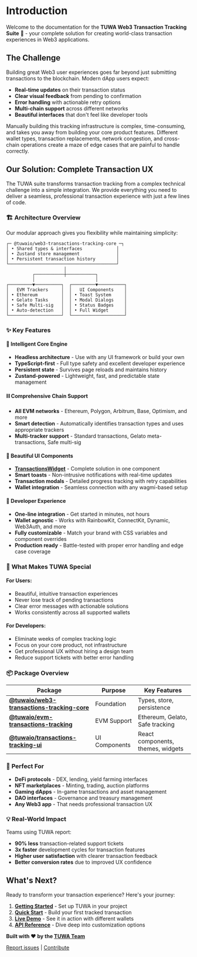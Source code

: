 
# Introduction

<VideoPreview />

Welcome to the documentation for the **TUWA Web3 Transaction Tracking Suite** 🚀 - your complete solution for creating world-class transaction experiences in Web3 applications.

## The Challenge

Building great Web3 user experiences goes far beyond just submitting transactions to the blockchain. Modern dApp users expect:

- **Real-time updates** on their transaction status
- **Clear visual feedback** from pending to confirmation
- **Error handling** with actionable retry options
- **Multi-chain support** across different networks
- **Beautiful interfaces** that don't feel like developer tools

Manually building this tracking infrastructure is complex, time-consuming, and takes you away from building your core product features. Different wallet types, transaction replacements, network congestion, and cross-chain operations create a maze of edge cases that are painful to handle correctly.

## Our Solution: Complete Transaction UX

The TUWA suite transforms transaction tracking from a complex technical challenge into a simple integration. We provide everything you need to deliver a seamless, professional transaction experience with just a few lines of code.

### 🏗️ **Architecture Overview**

Our modular approach gives you flexibility while maintaining simplicity:

```text
┌─ @tuwaio/web3-transactions-tracking-core ─┐
│ • Shared types & interfaces             │
│ • Zustand store management              │
│ • Persistent transaction history        │
└─────────────────────────────────────────┘
                      │
          ┌───────────┼───────────┐
          │                       │
┌─────────▼──────────┐  ┌─────────▼──────────┐
│   EVM Trackers     │  │   UI Components    │
│ • Ethereum         │  │ • Toast System     │
│ • Gelato Tasks     │  │ • Modal Dialogs    │
│ • Safe Multi-sig   │  │ • Status Badges    │
│ • Auto-detection   │  │ • Full Widget      │
└────────────────────┘  └────────────────────┘
````

### ✨ **Key Features**

#### 🧠 **Intelligent Core Engine**

  - **Headless architecture** - Use with any UI framework or build your own
  - **TypeScript-first** - Full type safety and excellent developer experience
  - **Persistent state** - Survives page reloads and maintains history
  - **Zustand-powered** - Lightweight, fast, and predictable state management

#### ⛓️ **Comprehensive Chain Support**

  - **All EVM networks** - Ethereum, Polygon, Arbitrum, Base, Optimism, and more
  - **Smart detection** - Automatically identifies transaction types and uses appropriate trackers
  - **Multi-tracker support** - Standard transactions, Gelato meta-transactions, Safe multi-sig

#### 🎨 **Beautiful UI Components**

  - **[TransactionsWidget](https://stories.tuwa.co.ua/?path=/docs/transactionswidget--docs)** - Complete solution in one component
  - **Smart toasts** - Non-intrusive notifications with real-time updates
  - **Transaction modals** - Detailed progress tracking with retry capabilities
  - **Wallet integration** - Seamless connection with any wagmi-based setup

#### 🎯 **Developer Experience**

  - **One-line integration** - Get started in minutes, not hours
  - **Wallet agnostic** - Works with RainbowKit, ConnectKit, Dynamic, Web3Auth, and more
  - **Fully customizable** - Match your brand with CSS variables and component overrides
  - **Production ready** - Battle-tested with proper error handling and edge case coverage

### 🎯 **What Makes TUWA Special**

#### **For Users:**

  - Beautiful, intuitive transaction experiences
  - Never lose track of pending transactions
  - Clear error messages with actionable solutions
  - Works consistently across all supported wallets

#### **For Developers:**

  - Eliminate weeks of complex tracking logic
  - Focus on your core product, not infrastructure
  - Get professional UX without hiring a design team
  - Reduce support tickets with better error handling

### 📦 **Package Overview**

| Package | Purpose | Key Features |
|---------|---------|--------------|
| **[@tuwaio/web3-transactions-tracking-core](https://github.com/TuwaIO/web3-transactions-tracking/tree/main/packages/web3-transactions-tracking-core)** | Foundation | Types, store, persistence |
| **[@tuwaio/evm-transactions-tracking](https://github.com/TuwaIO/web3-transactions-tracking/tree/main/packages/evm-transactions-tracking)** | EVM Support | Ethereum, Gelato, Safe tracking |
| **[@tuwaio/transactions-tracking-ui](https://github.com/TuwaIO/web3-transactions-tracking/tree/main/packages/transactions-tracking-ui)** | UI Components | React components, themes, widgets |


### 🎯 **Perfect For**

  - **DeFi protocols** - DEX, lending, yield farming interfaces
  - **NFT marketplaces** - Minting, trading, auction platforms
  - **Gaming dApps** - In-game transactions and asset management
  - **DAO interfaces** - Governance and treasury management
  - **Any Web3 app** - That needs professional transaction UX

### 💡 **Real-World Impact**

Teams using TUWA report:

  - **90% less** transaction-related support tickets
  - **3x faster** development cycles for transaction features
  - **Higher user satisfaction** with clearer transaction feedback
  - **Better conversion rates** due to improved UX confidence

## What's Next?

Ready to transform your transaction experience? Here's your journey:

1.  **[Getting Started](https://docs.tuwa.co.ua/gettingStarted)** - Set up TUWA in your project
2.  **[Quick Start](https://docs.tuwa.co.ua/quickStart)** - Build your first tracked transaction
3.  **[Live Demo](https://docs.tuwa.co.ua/liveDemo)** - See it in action with different wallets
4.  **[API Reference](https://docs.tuwa.co.ua/apiReference/README)** - Dive deep into customization options

**Built with ❤️ by the [TUWA Team](https://github.com/TuwaIO)**

 [Report issues](https://github.com/TuwaIO/web3-transactions-tracking/issues) | [Contribute](https://github.com/TuwaIO/web3-transactions-tracking/blob/main/CONTRIBUTING.md)